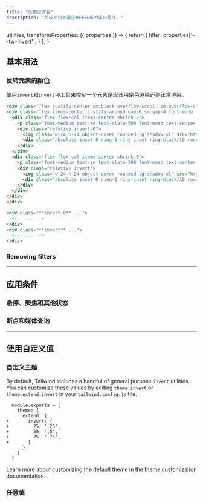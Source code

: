 ```yaml
---
title: "反相过滤器"
description: "将反相过滤器应用于元素的实用程序。"
---
```



  utilities,
  transformProperties: ({ properties }) => {
    return {
      filter: properties['--tw-invert'],
    }
  },
}

## 基本用法

### 反转元素的颜色

使用`invert`和`invert-0`工具来控制一个元素是应该用倒色渲染还是正常渲染。

```html {{ example: { p: 'none' } }}
<div class="flex justify-center sm:block overflow-scroll sm:overflow-visible scroll-p-8">
<div class="flex items-center justify-around gap-6 sm:gap-4 font-mono font-bold shrink-0 p-8">
  <div class="flex flex-col items-center shrink-0">
    <p class="font-medium text-sm text-slate-500 font-mono text-center mb-3 dark:text-slate-400">invert-0</p>
    <div class="relative invert-0">
      <img class="w-24 h-24 object-cover rounded-lg shadow-xl" src="https://images.unsplash.com/photo-1554629947-334ff61d85dc?ixid=MnwxMjA3fDB8MHxwaG90by1wYWdlfHx8fGVufDB8fHx8&ixlib=rb-1.2.1&auto=format&fit=crop&w=320&h=320&q=80" />
      <div class="absolute inset-0 ring-1 ring-inset ring-black/10 rounded-lg"></div>
    </div>
  </div>
  <div class="flex flex-col items-center shrink-0">
    <p class="font-medium text-sm text-slate-500 font-mono text-center mb-3 dark:text-slate-400">invert</p>
    <div class="relative invert">
      <img class="w-24 h-24 object-cover rounded-lg shadow-xl" src="https://images.unsplash.com/photo-1554629947-334ff61d85dc?ixid=MnwxMjA3fDB8MHxwaG90by1wYWdlfHx8fGVufDB8fHx8&ixlib=rb-1.2.1&auto=format&fit=crop&w=320&h=320&q=80" />
      <div class="absolute inset-0 ring-1 ring-inset ring-black/10 rounded-lg"></div>
    </div>
  </div>
</div>
</div>
```

```html
<div class="**invert-0** ...">
  <!-- ... -->
</div>
<div class="**invert** ...">
  <!-- ... -->
</div>
```

### Removing filters

<RemovingFilters defaultClass="blur-md invert brightness-150" />

---

## <Heading ignore>应用条件</Heading>

### <Heading ignore>悬停、聚焦和其他状态</Heading>

<HoverFocusAndOtherStates defaultClass="invert" featuredClass="invert-0" />

### <Heading ignore>断点和媒体查询</Heading>

<BreakpointsAndMediaQueries defaultClass="invert" featuredClass="invert-0" />

---

## 使用自定义值

### 自定义主题

By default, Tailwind includes a handful of general purpose `invert` utilities. You can customize these values by editing `theme.invert` or `theme.extend.invert` in your `tailwind.config.js` file.

```diff-js {{ filename: 'tailwind.config.js' }}
  module.exports = {
    theme: {
      extend: {
+       invert: {
+         25: '.25',
+         50: '.5',
+         75: '.75',
+       }
      }
    }
  }
```

Learn more about customizing the default theme in the [theme customization](/docs/theme#customizing-the-default-theme) documentation.

### 任意值

<ArbitraryValues property="invert" featuredClass="invert-[.25]" />
